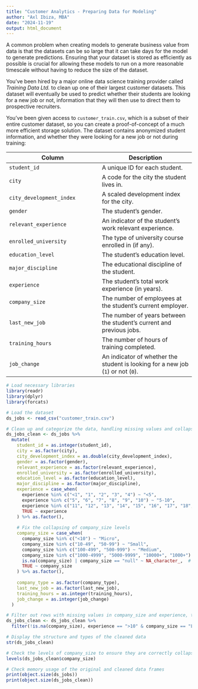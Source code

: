 ```yaml
---
title: "Customer Analytics - Preparing Data for Modeling"
author: "Axl Ibiza, MBA"
date: "2024-11-19"
output: html_document
---
```


A common problem when creating models to generate business value from data is that the datasets can be so large that it can take days for the model to generate predictions. Ensuring that your dataset is stored as efficiently as possible is crucial for allowing these models to run on a more reasonable timescale without having to reduce the size of the dataset.

You've been hired by a major online data science training provider called *Training Data Ltd.* to clean up one of their largest customer datasets. This dataset will eventually be used to predict whether their students are looking for a new job or not, information that they will then use to direct them to prospective recruiters.

You've been given access to `customer_train.csv`, which is a subset of their entire customer dataset, so you can create a proof-of-concept of a much more efficient storage solution. The dataset contains anonymized student information, and whether they were looking for a new job or not during training:

| Column | Description |
|----|----|
| `student_id` | A unique ID for each student. |
| `city` | A code for the city the student lives in. |
| `city_development_index` | A scaled development index for the city. |
| `gender` | The student's gender. |
| `relevant_experience` | An indicator of the student's work relevant experience. |
| `enrolled_university` | The type of university course enrolled in (if any). |
| `education_level` | The student's education level. |
| `major_discipline` | The educational discipline of the student. |
| `experience` | The student's total work experience (in years). |
| `company_size` | The number of employees at the student's current employer. |
| `last_new_job` | The number of years between the student's current and previous jobs. |
| `training_hours` | The number of hours of training completed. |
| `job_change` | An indicator of whether the student is looking for a new job (`1`) or not (`0`). |

``` r
# Load necessary libraries
library(readr)
library(dplyr)
library(forcats)

# Load the dataset
ds_jobs <- read_csv("customer_train.csv")

# Clean up and categorize the data, handling missing values and collapsing company_size levels
ds_jobs_clean <- ds_jobs %>%
  mutate(
    student_id = as.integer(student_id),
    city = as.factor(city),
    city_development_index = as.double(city_development_index),
    gender = as.factor(gender),
    relevant_experience = as.factor(relevant_experience),
    enrolled_university = as.factor(enrolled_university),
    education_level = as.factor(education_level),
    major_discipline = as.factor(major_discipline),
    experience = case_when(
      experience %in% c("<1", "1", "2", "3", "4") ~ "<5",
      experience %in% c("5", "6", "7", "8", "9", "10") ~ "5-10",
      experience %in% c("11", "12", "13", "14", "15", "16", "17", "18", "19", "20", ">20") ~ ">10",
      TRUE ~ experience
    ) %>% as.factor(),
    
    # Fix the collapsing of company_size levels
    company_size = case_when(
      company_size %in% c("<10") ~ "Micro", 
      company_size %in% c("10-49", "50-99") ~ "Small",
      company_size %in% c("100-499", "500-999") ~ "Medium",
      company_size %in% c("1000-4999", "5000-9999", "10000+", "1000+") ~ "Large",
      is.na(company_size) | company_size == "null" ~ NA_character_,  # Handle missing/null values
      TRUE ~ company_size
    ) %>% as.factor(),
    
    company_type = as.factor(company_type),
    last_new_job = as.factor(last_new_job),
    training_hours = as.integer(training_hours),
    job_change = as.integer(job_change)
  )

# Filter out rows with missing values in company_size and experience, then apply the filter for Large companies and >10 years experience
ds_jobs_clean <- ds_jobs_clean %>%
  filter(!is.na(company_size), experience == ">10" & company_size == "Large")

# Display the structure and types of the cleaned data
str(ds_jobs_clean)

# Check the levels of company_size to ensure they are correctly collapsed
levels(ds_jobs_clean$company_size)

# Check memory usage of the original and cleaned data frames
print(object.size(ds_jobs))
print(object.size(ds_jobs_clean))
```
